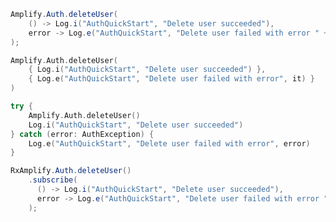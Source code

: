 <BlockSwitcher>
<Block name="Java">

```java
Amplify.Auth.deleteUser(
    () -> Log.i("AuthQuickStart", "Delete user succeeded"),
    error -> Log.e("AuthQuickStart", "Delete user failed with error " + error.toString())
);
```

</Block>
<Block name="Kotlin - Callbacks">

```kotlin
Amplify.Auth.deleteUser(
    { Log.i("AuthQuickStart", "Delete user succeeded") },
    { Log.e("AuthQuickStart", "Delete user failed with error", it) }
)
```

</Block>
<Block name="Kotlin - Coroutines">

```kotlin
try {
    Amplify.Auth.deleteUser()
    Log.i("AuthQuickStart", "Delete user succeeded")
} catch (error: AuthException) {
    Log.e("AuthQuickStart", "Delete user failed with error", error)
}
```

</Block>
<Block name="RxJava">

```java
RxAmplify.Auth.deleteUser()
    .subscribe(
      () -> Log.i("AuthQuickStart", "Delete user succeeded"),
      error -> Log.e("AuthQuickStart", "Delete user failed with error " + error.toString())
    );
```

</Block>
</BlockSwitcher>
